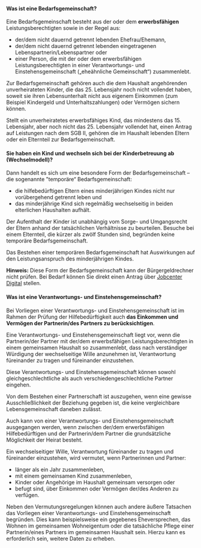 #### Was ist eine Bedarfsgemeinschaft?

Eine Bedarfsgemeinschaft besteht aus der oder dem **erwerbsfähigen** Leistungsberechtigten sowie in der Regel aus:

- der/dem nicht dauernd getrennt lebenden Ehefrau/Ehemann,
- der/dem nicht dauernd getrennt lebenden eingetragenen Lebenspartnerin/Lebenspartner oder
- einer Person, die mit der oder dem erwerbsfähigen Leistungsberechtigten in einer Verantwortungs- und
  Einstehensgemeinschaft („eheähnliche Gemeinschaft“) zusammenlebt.

Zur Bedarfsgemeinschaft gehören auch die dem Haushalt angehörenden unverheirateten Kinder, die das 25. Lebensjahr
noch nicht vollendet haben, soweit sie ihren Lebensunterhalt nicht aus eigenem Einkommen (zum Beispiel Kindergeld und
Unterhaltszahlungen) oder Vermögen sichern können.

Stellt ein unverheiratetes erwerbsfähiges Kind, das mindestens das 15. Lebensjahr, aber noch nicht das 25. Lebensjahr
vollendet hat, einen Antrag auf Leistungen nach dem SGB II, gehören die im Haushalt lebenden Eltern oder ein Elternteil zur Bedarfsgemeinschaft.

#### Sie haben ein Kind und wechseln sich bei der Kinderbetreuung ab (Wechselmodell)?

Dann handelt es sich um eine besondere Form der Bedarfsgemeinschaft – die sogenannte "temporäre“ Bedarfsgemeinschaft:

- die hilfebedürftigen Eltern eines minderjährigen Kindes nicht nur vorübergehend getrennt leben und
- das minderjährige Kind sich regelmäßig wechselseitig in beiden elterlichen Haushalten aufhält.

Der Aufenthalt der Kinder ist unabhängig vom Sorge- und Umgangsrecht der Eltern anhand der tatsächlichen
Verhältnisse zu beurteilen. Besuche bei einem Elternteil, die kürzer als zwölf Stunden sind, begründen keine temporäre
Bedarfsgemeinschaft.

Das Bestehen einer temporären Bedarfsgemeinschaft hat Auswirkungen auf den Leistungsanspruch des minderjährigen
Kindes.

**Hinweis:** Diese Form der Bedarfsgemeinschaft kann der Bürgergeldrechner nicht prüfen. Bei Bedarf können Sie direkt einen Antrag über [Jobcenter Digital](http://www.jobcenter.digital) stellen.

#### Was ist eine Verantwortungs- und Einstehensgemeinschaft?

Bei Vorliegen einer Verantwortungs- und Einstehensgemeinschaft ist im Rahmen der Prüfung der Hilfebedürftigkeit auch **das Einkommen und Vermögen der Partnerin/des Partners zu berücksichtigen**.

Eine Verantwortungs- und Einstehensgemeinschaft liegt vor, wenn die Partnerin/der Partner mit der/dem erwerbsfähigen Leistungsberechtigten in einem gemeinsamen Haushalt so zusammenlebt, dass nach verständiger Würdigung der wechselseitige Wille anzunehmen ist, Verantwortung füreinander zu tragen und füreinander einzustehen.

Diese Verantwortungs- und Einstehensgemeinschaft können sowohl gleichgeschlechtliche als auch verschiedengeschlechtliche Partner eingehen.

Von dem Bestehen einer Partnerschaft ist auszugehen, wenn eine gewisse Ausschließlichkeit der Beziehung gegeben ist, die keine vergleichbare Lebensgemeinschaft daneben zulässt.

Auch kann von einer Verantwortungs- und Einstehensgemeinschaft ausgegangen werden, wenn zwischen der/dem erwerbsfähigen Hilfebedürftigen und der Partnerin/dem Partner die grundsätzliche Möglichkeit der Heirat besteht.

Ein wechselseitiger Wille, Verantwortung füreinander zu tragen und füreinander einzustehen, wird vermutet, wenn Partnerinnen und Partner:

- länger als ein Jahr zusammenleben,
- mit einem gemeinsamen Kind zusammenleben,
- Kinder oder Angehörige im Haushalt gemeinsam versorgen oder
- befugt sind, über Einkommen oder Vermögen der/des Anderen zu verfügen.

Neben den Vermutungsregelungen können auch andere äußere Tatsachen das Vorliegen einer Verantwortungs- und Einstehensgemeinschaft begründen. Dies kann beispielsweise ein gegebenes Eheversprechen, das Wohnen im gemeinsamen Wohneigentum oder die tatsächliche Pflege einer Partnerin/eines Partners im gemeinsamen Haushalt sein. Hierzu kann es erforderlich sein, weitere Daten zu erheben.
